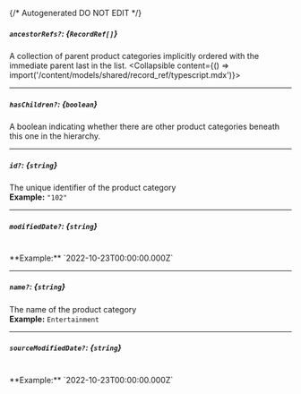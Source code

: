 {/* Autogenerated DO NOT EDIT  */}

##### `ancestorRefs?`: *{`RecordRef[]`}*
A collection of parent product categories implicitly ordered with the immediate parent last in the list.
<Collapsible content={() => import('/content/models/shared/record_ref/typescript.mdx')}>
</Collapsible>

---
##### `hasChildren?`: *{`boolean`}*
A boolean indicating whether there are other product categories beneath this one in the hierarchy.

---
##### `id?`: *{`string`}*
The unique identifier of the product category
<br/>
**Example:** `"102"`

---
##### `modifiedDate?`: *{`string`}*
<br/>
**Example:** `2022-10-23T00:00:00.000Z`

---
##### `name?`: *{`string`}*
The name of the product category
<br/>
**Example:** `Entertainment`

---
##### `sourceModifiedDate?`: *{`string`}*
<br/>
**Example:** `2022-10-23T00:00:00.000Z`

